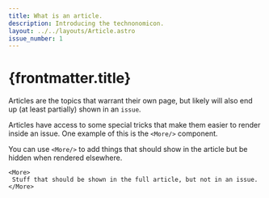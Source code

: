 ```yaml
---
title: What is an article.
description: Introducing the technonomicon.
layout: ../../layouts/Article.astro
issue_number: 1
---
```


# {frontmatter.title}

Articles are the topics that warrant their own page, but likely will also end up (at least partially) shown in an `issue`.

Articles have access to some special tricks that make them easier to render inside an issue. One example of this is the `<More/>` component.

You can use `<More/>` to add things that should show in the article but be hidden when rendered elsewhere.

```astro
<More>
 Stuff that should be shown in the full article, but not in an issue. 
</More>
```
